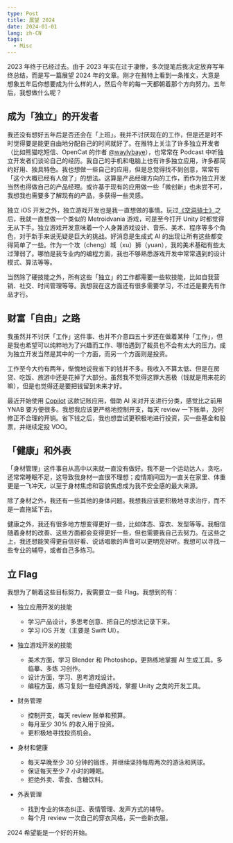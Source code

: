 ```yaml
---
type: Post
title: 展望 2024
date: 2024-01-01
lang: zh-CN
tags:
  - Misc
---
```


2023 年终于已经过去。由于 2023 年实在过于凄惨，多次提笔后我决定放弃写年终总结，而是写一篇展望 2024 年的文章。刚才在推特上看到一条推文，大意是想象五年后你想要成为什么样的人，然后今年的每一天都朝着那个方向努力。五年后，我想做什么呢？

## 成为「独立」的开发者

我还没有想好五年后是否还会在「上班」。我并不讨厌现在的工作，但是还是时不时觉得要是能更自由地分配自己的时间就好了。在推特上关注了许多独立开发者（比如熊猫吃短信、OpenCat 的作者 [@waylybaye](https://twitter.com/waylybaye)），也常常在 Podcast 中听独立开发者们谈论自己的经历。我自己的手机和电脑上也有许多独立应用，许多都简约好用、独具特色。我也想做一些自己的应用，但是总觉得找不到创意，常常有「这个大概已经有人做了」的想法。这算是产品经理方向的工作，而作为独立开发当然也得做自己的产品经理。或许基于现有的应用做一些「微创新」也未尝不可，我想我也需要多了解现有的产品，多获得一些灵感。

独立 iOS 开发之外，独立游戏开发也是我一直想做的事情。玩过[《空洞骑士》](https://www.hollowknight.com/)之后，我就一直想做一个类似的 Metroidvania 游戏，可是至今打开 Unity 时都觉得无从下手。独立游戏开发意味着一个人身兼游戏设计、音乐、美术、程序等多个角色，对于新手来说无疑是巨大的挑战。好消息是生成式 AI 的出现让所有这些都变得简单了一些。作为一个攻（cheng）城（xu）狮（yuan），我的美术基础有些太过薄弱了。哪怕是我专业内的编程方面，我也不够熟悉游戏开发中常常遇到的设计模式、算法等等。

当然除了硬技能之外，所有这些「独立」的工作都需要一些软技能，比如自我营销、社交、时间管理等等。我想我在这方面还有很多需要学习，不过还是要先有作品才行。

## 财富「自由」之路

我虽然并不讨厌「工作」这件事、也并不介意四五十岁还在做着某种「工作」，但是我也希望可以纯粹地为了兴趣而工作、哪怕遇到了裁员也不会有太大的压力。成为独立开发当然是其中的一个方面，而另一个方面则是投资。

工作至今大约有两年，惭愧地说我省下的钱并不多。我收入不算太低、但是在房贷、吃饭、旅游中还是花掉了大部分。虽然我不觉得这罪大恶极（钱就是用来花的嘛），但是也觉得还是要把钱留到未来才好。

最近开始使用 [Copilot](https://copilot.money/) 这款记账应用，借助 AI 来对开支进行分类，感觉比之前用 YNAB 要方便很多。我想我应该更严格地控制开支，每天 review 一下账单，及时修正不合理的开销。省下钱之后，我也想尝试更积极地进行投资，买一些基金和股票，并继续定投 VOO。

## 「健康」和外表

「身材管理」这件事自从高中以来就一直没有做好。我不是一个运动达人，贪吃，还常常睡眠不足，这导致我身材一直很不理想；疫情期间因为一直关在家里、体重更是一飞冲天，以至于身材焦虑和容貌焦虑成为我不安全感的最大来源。

除了身材之外，我还有一些其他的身体问题。我想我应该更积极地寻求治疗，而不是一直拖延下去。

健康之外，我还有很多地方想变得更好一些，比如体态、穿衣、发型等等。我相信随着身材的改善、这些方面都会变得更好一些，但也需要我自己去努力。在这些之上，我还想能笑得更自信好看、说话唱歌的声音可以更明亮好听。我想可以寻找一些专业的辅导，或者自己多练习。

## 立 Flag

我想为了朝着这些目标努力，我需要立一些 Flag。我想到的有：

- 独立应用开发的技能

  - 学习产品设计，多思考创意、把自己的想法记录下来。
  - 学习 iOS 开发（主要是 Swift UI）。

- 独立游戏开发的技能

  - 美术方面，学习 Blender 和 Photoshop，更熟练地掌握 AI 生成工具。多临摹、多练
    习创作。
  - 设计方面，学习、思考游戏设计。
  - 编程方面，练习复刻一些经典游戏，掌握 Unity 之类的开发工具。

- 财务管理

  - 控制开支，每天 review 账单和预算。
  - 每月至少 30% 的收入用于投资。
  - 更积极地寻找投资机会。

- 身材和健康

  - 每天早晚至少 30 分钟的锻炼，并继续坚持每周两次的游泳和网球。
  - 保证每天至少 7 小时的睡眠。
  - 拒绝外卖、零食、含糖饮料。

- 外表管理

  - 找到专业的体态纠正、表情管理、发声方式的辅导。
  - 每个月 review 一次自己的穿衣风格，买一些新衣服。

2024 希望能是一个好的开始。
